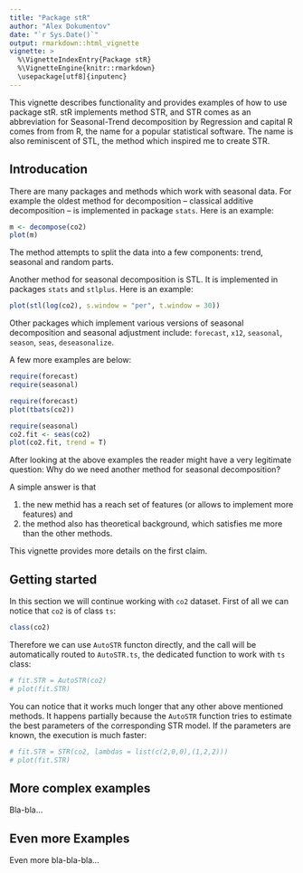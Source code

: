 ```yaml
---
title: "Package stR"
author: "Alex Dokumentov"
date: "`r Sys.Date()`"
output: rmarkdown::html_vignette
vignette: >
  %\VignetteIndexEntry{Package stR}
  %\VignetteEngine{knitr::rmarkdown}
  \usepackage[utf8]{inputenc}
---
```


This vignette describes functionality and provides examples of how to use package stR.
stR implements method STR, and STR comes as an abbreviation for Seasonal-Trend decomposition by Regression and capital R comes from from R, the name for a popular statistical software. The name is also reminiscent of STL, the method which inspired me to create STR.

## Introducation

There are many packages and methods which work with seasonal data. For example the oldest method for decomposition -- classical additive decomposition -- is implemented in package <code>stats</code>. Here is an example:
```r
m <- decompose(co2)
plot(m)
```
The method attempts to split the data into a few components: trend, seasonal and random parts.

Another method for seasonal decomposition is STL. It is implemented in packages <code>stats</code> and <code>stlplus</code>. Here is an example:
```r
plot(stl(log(co2), s.window = "per", t.window = 30))
```

Other packages which implement various versions of seasonal decomposition and seasonal adjustment include: <code>forecast</code>, <code>x12</code>, <code>seasonal</code>, <code>season</code>, <code>seas</code>, <code>deseasonalize</code>.

A few more examples are below:
```r
require(forecast)
require(seasonal)
```
```r
require(forecast)
plot(tbats(co2))
```

```r
require(seasonal)
co2.fit <- seas(co2)
plot(co2.fit, trend = T)
```


After looking at the above examples the reader might have a very legitimate question: Why do we need another method for seasonal decomposition?

A simple answer is that

  1. the new methid has a reach set of features (or allows to implement more features) and
  2. the method also has theoretical background, which satisfies me more than the other methods.

This vignette provides more details on the first claim.

## Getting started

In this section we will continue working with <code>co2</code> dataset.
First of all we can notice that <code>co2</code> is of class <code>ts</code>:

```r
class(co2)
```

Therefore we can use <code>AutoSTR</code> functon directly, and the call will be automatically routed to <code>AutoSTR.ts</code>, the dedicated function to work with <code>ts</code> class:

```r
# fit.STR = AutoSTR(co2)
# plot(fit.STR)
```

You can notice that it works much longer that any other above mentioned methods. It happens partially because the <code>AutoSTR</code> function tries to estimate the best parameters of the corresponding STR model. If the parameters are known, the execution is much faster:

```r
# fit.STR = STR(co2, lambdas = list(c(2,0,0),(1,2,2)))
# plot(fit.STR)
```


## More complex examples

Bla-bla...

## Even more Examples

Even more bla-bla-bla...
